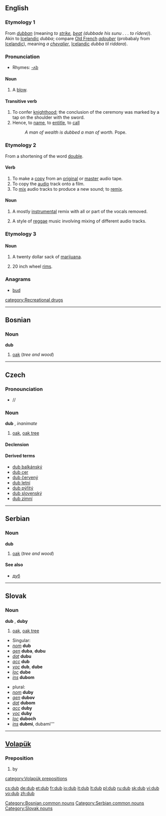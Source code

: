==English==

{{webster}}
===Etymology 1===
From {{OE.}} ''[[dubban]]'' (meaning ''to [[strike]], [[beat]] (dubbade his sunu . . . to rīdere)''). Akin to [[Icelandic]] ''dubba''; compare [[Old French]] ''[[adouber]]'' (probabaly from [[Icelandic]]), meaning ''a [[chevalier]]'', [[Icelandic]] ''dubba til riddara'').

===Pronunciation===
*Rhymes: [[Rhymes:English:-ʌb|-ʌb]]

====Noun====
{{en-noun}}
# {{obsolete}} A [[blow]].

====Transitive verb====
{{en-verb|dub|b|ing}}

#To confer [[knighthood]]; the conclusion of the ceremony was marked by a tap on the shoulder with the sword. 
#Hence, to [[name]], to [[entitle]], to [[call]]
#:''A man of wealth is dubbed a man of worth.'' Pope.

===Etymology 2===
From a shortening of the word [[double]].

====Verb====
{{en-verb|dub|b|ing}}

# To make a [[copy]] from an [[original]] or [[master]] audio tape.
# To copy the [[audio]] track onto a film.
# To [[mix]] audio tracks to produce a new sound; to [[remix]].

====Noun====
{{en-noun|-}}
# {{music}} A mostly [[instrumental]] remix with all or part of the vocals removed.
# {{music}}A style of [[reggae]] music involving mixing of different audio tracks.

===Etymology 3===

====Noun====
{{en-noun}}
# {{slang}} A twenty dollar sack of [[marijuana]].
# {{slang}} 20 inch wheel [[rims]].

===Anagrams===
*[[bud]]

[[category:Recreational drugs]]

----

==Bosnian==
===Noun===
'''dub''' {{m}}
# [[oak]] (''tree and wood'')

[[Category:Bosnian common nouns]]

----

==Czech==

===Pronounciation===
* /{{IPA|dup}}/

===Noun===
'''dub''' {{m}}, ''inanimate''

# [[oak]], [[oak tree]]

====Declension====
{{cs-noun|dub|dubu|dubu|dub|dube|dubu|dubem|duby|dubů|dubům|duby|duby|dubech|duby}}

==== Derived terms ====
* [[dub balkánský]]
* [[dub cer]]
* [[dub červený]]
* [[dub letní]]
* [[dub pýřitý]]
* [[dub slovenský]]
* [[dub zimní]]

----

==Serbian==
===Noun===
'''dub''' {{m}}
# [[oak]] (''tree and wood'')
====See also====
*[[дуб#Serbian|дуб]]

[[Category:Serbian common nouns]]

----

==Slovak==
===Noun===
'''dub''' {{m}}, '''duby''' {{p}}
#[[oak]], [[oak tree]]

*Singular:
* ''[[nominative|nom]]'' '''dub'''
* ''[[genitive|gen]]'' '''duba''', '''dubu'''
* ''[[dative|dat]]'' '''dubu'''
* ''[[accusative|acc]]'' '''dub'''
* ''[[vocative|voc]]'' '''dub''', '''dube'''
* ''[[locative|loc]]'' '''dube'''
* ''[[instrumental|ins]]'' '''dubom'''

*plural:
* ''[[nominative|nom]]'' '''duby'''
* ''[[genitive|gen]]'' '''dubov'''
* ''[[dative|dat]]'' '''dubom'''
* ''[[accusative|acc]]'' '''duby'''
* ''[[vocative|voc]]'' '''duby'''
* ''[[locative|loc]]'' '''duboch'''
* ''[[instrumental|ins]]'' '''dubmi''', dubami'''

[[Category:Slovak nouns]]

----

==[[Volapük]]==
===Preposition===
# by

[[category:Volapük prepositions]]

[[cs:dub]]
[[de:dub]]
[[et:dub]]
[[fr:dub]]
[[io:dub]]
[[it:dub]]
[[lt:dub]]
[[pl:dub]]
[[ru:dub]]
[[sk:dub]]
[[vi:dub]]
[[vo:dub]]
[[zh:dub]]